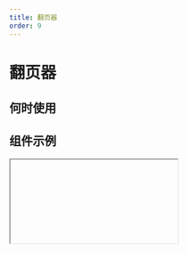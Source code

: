 ```yaml
---
title: 翻页器
order: 9
---
```


# 翻页器

## 何时使用

## 组件示例

<Iframe url="https://pre-yida-performance3.alibaba-inc.com/developer/pagination-v2?isRenderNav=false" />
  
## 组件属性

<!-- | 属性名   |  属性code  | 类型 | 数据示例 | 默认值  | 动态属性 | 备注 |
| :------ | :------ | :------ | :------ | :----- | :----- | :----- |
| 总记录数 | total | string | | 100 | 是 |  | 
| 当前页码 | current | string | | 1 | 是 |  | 
| 分页尺寸 | size | string | "small" "medium" "large" | "medium" | 否 |  | 
| 分页类型 | type | string |"normal" "simple" "mini" | "normal" | 否 |  | 
| 前进后退按钮样式 | shape | string |"normal" "arrow-only" "arrow-prev-only" "no-border" | "normal" | 否 |  | 
| 每页显示选择器类型 | pageSizeSelector | boolean/string | false, 'filter', 'dropdown'| false | 否 |  |  -->
<!-- | 每页显示选择器可选值 | pageSizeList | string | | "5,10,20" | 否 |  |  -->
<!-- | pageSize | pageSize | string | | 10 | 否 |  | 
| 每页显示选择器在组件中的位置 | pageSizePosition | string | "start" "end"| "end" | 否 |  |  -->
<!-- | 当分页数为1时，是否隐藏分页器 | hideOnlyOnePage | string | | false | 否 |  | 
| 显示跳转输入框与按钮 | showJump | string | | true | 否 |  | 
| 当每页数量改变时 | onPageSizeChange | function | function(pageSize){} || 否 |
| 当页码改变时 | onChange | function | function(currentPagination){} || 否 | -->

<AttrTable dataSource={[{
  attr: '总记录数',
  code: 'total',
  type: 'String',
  demo: '',
  dafault:'100',
  desc: ''
}, {
  attr: '当前页码',
  code: 'current',
  type: 'String',
  demo: '',
  dafault:'1',
  desc: ''
}, {
  attr: '分页尺寸',
  code: 'size',
  type: 'String',
  demo: '"small" "medium" "large"' ,
  dafault:'normal',
  desc: ''
}, {
  attr: '分页类型',
  code: 'type',
  type: 'String',
  demo: '"normal" "simple" "mini"',
  dafault:'normal',
  desc: ''
},  {
  attr: '前进后退按钮样式',
  code: 'shape',
  type: 'String',
  demo: '"normal" "arrow-only" "arrow-prev-only" "no-border"',
  dafault:'false',
  desc: ''
}, {
  attr: '每页显示选择器类型',
  code: 'pageSizeSelector',
  type: 'boolean/string',
  demo: "'false, 'filter', 'dropdown'",
  dafault:'false',
  desc: ''
},
{
  attr: '每页显示选择器可选值',
  code: 'pageSizeList',
  type: 'String',
  demo: '"5,10,20" ',
  dafault:'',
  desc: ''
},
{
  attr: 'pageSize',
  code: 'pageSize',
  type: 'String',
  demo: '',
  dafault:'10',
  desc: ''
},
{
  attr: '每页显示选择器在组件中的位置',
  code: 'pageSizePosition',
  type: 'String',
  demo: '"start" "end"',
  dafault:'"end"',
  desc: ''
},
{
  attr: '当分页数为1时，是否隐藏分页器',
  code: 'hideOnlyOnePage',
  type: 'String',
  demo: '',
  dafault:'false',
  desc: ''
},{
  attr: '显示跳转输入框与按钮',
  code: 'showJump',
  type: 'String',
  demo: '',
  dafault:'true',
  desc: ''
},
{
  attr: '当每页数量改变时',
  code: 'onPageSizeChange',
  type: 'function',
  demo: 'function(pageSize){}',
  dafault:'',
  desc: ''
},
{
  attr: '当页码改变时',
  code: 'onChange',
  type: 'function',
  demo: 'ffunction(currentPagination){}',
  dafault:'',
  desc: ''
},
]}
/>
